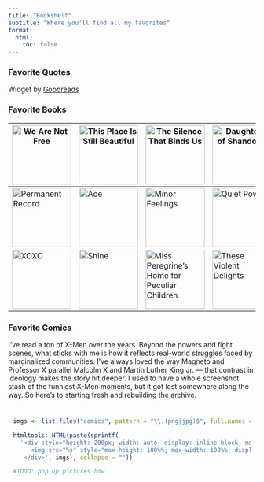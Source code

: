 ```yaml
---
title: "Bookshelf"
subtitle: "Where you'll find all my favorites"
format:
  html:
    toc: false
---
```


### Favorite Quotes

::: {#gr_quote_body}
:::

```{=html}
<script src="https://www.goodreads.com/quotes/widget/154343909-helen?v=2" type="text/javascript"></script>
```

<p style="text-align: right; font-size: 10px;">

Widget by <a href="https://www.goodreads.com/quotes">Goodreads</a>

</p>

### Favorite Books

| ![We Are Not Free](https://images.gr-assets.com/books/1565710970l/49934666.jpg){width=120} | ![This Place Is Still Beautiful](https://images.gr-assets.com/books/1634238514l/58984692.jpg){width=120} | ![The Silence That Binds Us](https://images.gr-assets.com/books/1641068252l/59028585.jpg){width=120} | ![Daughters of Shandong](https://images-na.ssl-images-amazon.com/images/S/compressed.photo.goodreads.com/books/1740179056i/223329042.jpg){width=120} | ![The Kite Runner](https://images-na.ssl-images-amazon.com/images/S/compressed.photo.goodreads.com/books/1541428344i/17165596.jpg){width=120} |
|---|---|---|---|---|
| ![Permanent Record](https://images.gr-assets.com/books/1564666396l/46223297.jpg){width=120} | ![Ace](https://images.gr-assets.com/books/1580804471l/52128695.jpg){width=120} | ![Minor Feelings](https://images-na.ssl-images-amazon.com/images/S/compressed.photo.goodreads.com/books/1580788273l/52845775.jpg){width=120} | ![Quiet Power](https://images-na.ssl-images-amazon.com/images/S/compressed.photo.goodreads.com/books/1328562861i/8520610.jpg){width=120} | ![Before The Coffee Gets Cold](https://images.gr-assets.com/books/1704153539l/44421460.jpg){width=120} |
| ![XOXO](https://images-na.ssl-images-amazon.com/images/S/compressed.photo.goodreads.com/books/1602086642i/54618808.jpg){width=120} | ![Shine](https://images-na.ssl-images-amazon.com/images/S/compressed.photo.goodreads.com/books/1580350020i/50855956.jpg){width=120} | ![Miss Peregrine's Home for Peculiar Children](https://images.gr-assets.com/books/1623449170l/9460487.jpg){width=120} | ![These Violent Delights](https://images-na.ssl-images-amazon.com/images/S/compressed.photo.goodreads.com/books/1580958058i/50892212.jpg){width=120} | ![The Lightning Thief](https://images-na.ssl-images-amazon.com/images/S/compressed.photo.goodreads.com/books/1400602609i/28187.jpg){width=120} |


### Favorite Comics

I’ve read a ton of X-Men over the years. Beyond the powers and fight scenes, what sticks with me is how it reflects real-world struggles faced by marginalized communities. I’ve always loved the way Magneto and Professor X parallel Malcolm X and Martin Luther King Jr. — that contrast in ideology makes the story hit deeper. I used to have a whole screenshot stash of the funniest X-Men moments, but it got lost somewhere along the way. So here’s to starting fresh and rebuilding the archive.

::: {style="overflow-x: auto; white-space: nowrap; padding: 10px; border-radius: 8px"}
```r
imgs <- list.files("comics", pattern = "\\.(png|jpg)$", full.names = TRUE)

htmltools::HTML(paste(sprintf(
  '<div style="height: 200px; width: auto; display: inline-block; margin-right: 10px; background: #f8f8f8; vertical-align: middle;">
     <img src="%s" style="max-height: 100%%; max-width: 100%%; display: block; margin: auto; object-fit: contain;">
   </div>', imgs), collapse = ""))

#TODO: pop up pictures how 
```
:::
